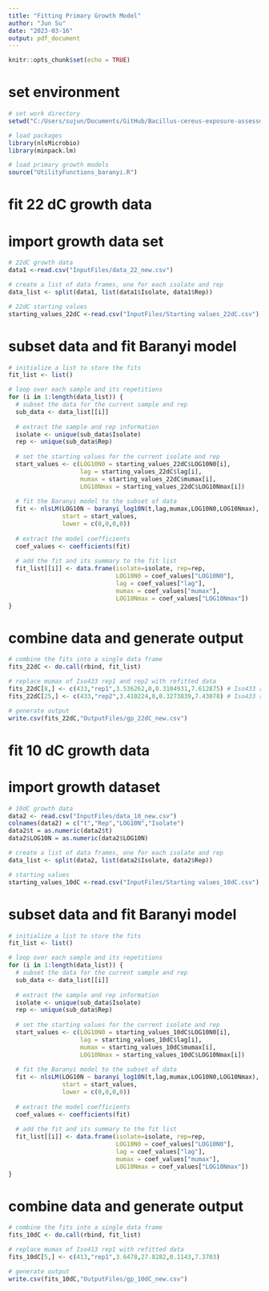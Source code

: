 ```yaml
---
title: "Fitting Primary Growth Model"
author: "Jun Su"
date: "2023-03-16"
output: pdf_document
---
```


```r
knitr::opts_chunk$set(echo = TRUE)
```

# set environment
```r
# set work directory 
setwd("C:/Users/sujun/Documents/GitHub/Bacillus-cereus-exposure-assessment-model/Re-fit")

# load packages
library(nlsMicrobio)
library(minpack.lm)

# load primary growth models
source("UtilityFunctions_baranyi.R")
```

# fit 22 dC growth data 
# import growth data set 
```r
# 22dC growth data 
data1 <-read.csv("InputFiles/data_22_new.csv")

# create a list of data frames, one for each isolate and rep
data_list <- split(data1, list(data1$Isolate, data1$Rep))

# 22dC starting values
starting_values_22dC <-read.csv("InputFiles/Starting values_22dC.csv")
```

# subset data and fit Baranyi model
```r
# initialize a list to store the fits
fit_list <- list()

# loop over each sample and its repetitions
for (i in 1:length(data_list)) {
  # subset the data for the current sample and rep
  sub_data <- data_list[[i]]
  
  # extract the sample and rep information
  isolate <- unique(sub_data$Isolate)
  rep <- unique(sub_data$Rep)
  
  # set the starting values for the current isolate and rep
  start_values <- c(LOG10N0 = starting_values_22dC$LOG10N0[i],
                    lag = starting_values_22dC$lag[i],
                    mumax = starting_values_22dC$mumax[i],
                    LOG10Nmax = starting_values_22dC$LOG10Nmax[i])
  
  # fit the Baranyi model to the subset of data
  fit <- nlsLM(LOG10N ~ baranyi_log10N(t,lag,mumax,LOG10N0,LOG10Nmax), data=sub_data,
               start = start_values, 
               lower = c(0,0,0,0))
  
  # extract the model coefficients
  coef_values <- coefficients(fit)
  
  # add the fit and its summary to the fit list
  fit_list[[i]] <- data.frame(isolate=isolate, rep=rep, 
                              LOG10N0 = coef_values["LOG10N0"],
                              lag = coef_values["lag"],
                              mumax = coef_values["mumax"],
                              LOG10Nmax = coef_values["LOG10Nmax"])
}
```

# combine data and generate output 
```r
# combine the fits into a single data frame
fits_22dC <- do.call(rbind, fit_list)

# replace mumax of Iso433 rep1 and rep2 with refitted data 
fits_22dC[8,] <- c(433,"rep1",3.536262,0,0.3104931,7.612875) # Iso433 rep1 @ 22dC
fits_22dC[25,] <- c(433,"rep2",3.410224,0,0.3273839,7.43078) # Iso433 rep2 @ 22dC

# generate output
write.csv(fits_22dC,"OutputFiles/gp_22dC_new.csv")
```

# fit 10 dC growth data 
# import growth dataset 
```r
# 10dC growth data 
data2 <- read.csv("InputFiles/data_10_new.csv")
colnames(data2) = c("t","Rep","LOG10N","Isolate")
data2$t = as.numeric(data2$t)
data2$LOG10N = as.numeric(data2$LOG10N)

# create a list of data frames, one for each isolate and rep
data_list <- split(data2, list(data2$Isolate, data2$Rep))

# starting values
starting_values_10dC <-read.csv("InputFiles/Starting values_10dC.csv")
```

# subset data and fit Baranyi model
```r
# initialize a list to store the fits
fit_list <- list()

# loop over each sample and its repetitions
for (i in 1:length(data_list)) {
  # subset the data for the current sample and rep
  sub_data <- data_list[[i]]
  
  # extract the sample and rep information
  isolate <- unique(sub_data$Isolate)
  rep <- unique(sub_data$Rep)
  
  # set the starting values for the current isolate and rep
  start_values <- c(LOG10N0 = starting_values_10dC$LOG10N0[i],
                    lag = starting_values_10dC$lag[i],
                    mumax = starting_values_10dC$mumax[i],
                    LOG10Nmax = starting_values_10dC$LOG10Nmax[i])
  
  # fit the Baranyi model to the subset of data
  fit <- nlsLM(LOG10N ~ baranyi_log10N(t,lag,mumax,LOG10N0,LOG10Nmax), data=sub_data,
               start = start_values, 
               lower = c(0,0,0,0))
  
  # extract the model coefficients
  coef_values <- coefficients(fit)
  
  # add the fit and its summary to the fit list
  fit_list[[i]] <- data.frame(isolate=isolate, rep=rep, 
                              LOG10N0 = coef_values["LOG10N0"],
                              lag = coef_values["lag"],
                              mumax = coef_values["mumax"],
                              LOG10Nmax = coef_values["LOG10Nmax"])
}
```

# combine data and generate output 
```r
# combine the fits into a single data frame
fits_10dC <- do.call(rbind, fit_list)

# replace mumax of Iso413 rep1 with refitted data 
fits_10dC[5,] <- c(413,"rep1",3.6478,27.8282,0.1143,7.3703)

# generate output
write.csv(fits_10dC,"OutputFiles/gp_10dC_new.csv")
```

